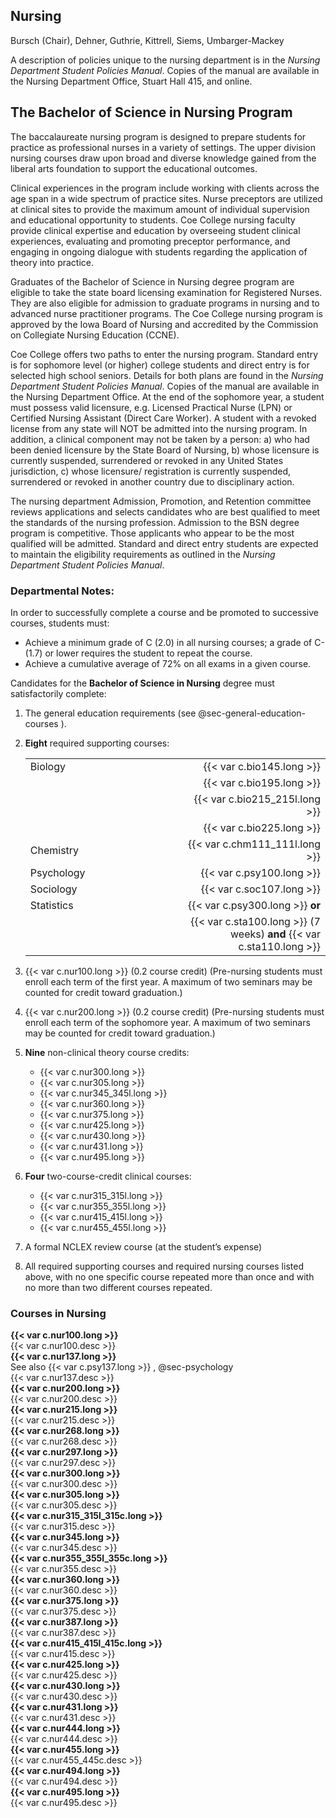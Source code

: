 ## Nursing

Bursch (Chair), Dehner, Guthrie, Kittrell, Siems, Umbarger-Mackey 

A description of policies unique to the nursing department is in the *Nursing Department Student Policies Manual*. Copies of the manual are available in the Nursing Department Office, Stuart Hall 415, and online.

## The Bachelor of Science in Nursing Program

The baccalaureate nursing program is designed to prepare students for practice as professional nurses in a variety of settings. The upper division nursing courses draw upon broad and diverse knowledge gained from the liberal arts foundation to support the educational outcomes. 

Clinical experiences in the program include working with clients across the age span in a wide spectrum of practice sites. Nurse preceptors are utilized at clinical sites to provide the maximum amount of individual supervision and educational opportunity to students. Coe College nursing faculty provide clinical expertise and education by overseeing student clinical experiences, evaluating and promoting preceptor performance, and engaging in ongoing dialogue with students regarding the application of theory into practice. 

Graduates of the Bachelor of Science in Nursing degree program are eligible to take the state board licensing examination for Registered Nurses. They are also eligible for admission to graduate programs in nursing and to advanced nurse practitioner programs. The Coe College nursing program is approved by the Iowa Board of Nursing and accredited by the Commission on Collegiate Nursing Education (CCNE). 

Coe College offers two paths to enter the nursing program.  Standard entry is for sophomore level (or higher) college students and direct entry is for selected high school seniors.  Details for both plans are found in the *Nursing Department Student Policies Manual*.  Copies of the manual are available in the Nursing Department Office.  At the end of the sophomore year, a student must possess valid licensure, e.g. Licensed Practical Nurse (LPN) or Certified Nursing Assistant (Direct Care Worker). A student with a revoked license from any state will NOT be admitted into the nursing program. In addition, a clinical component may not be taken by a person: a) who had been denied licensure by the State Board of Nursing, b) whose licensure is currently suspended, surrendered or revoked in any United States jurisdiction, c) whose licensure/ registration is currently suspended, surrendered or revoked in another country due to disciplinary action.

The nursing department Admission, Promotion, and Retention committee reviews applications and selects candidates who are best qualified to meet the standards of the nursing profession. Admission to the BSN degree program is competitive. Those applicants who appear to be the most qualified will be admitted. Standard and direct entry students are expected to maintain the eligibility requirements as outlined in the *Nursing Department Student Policies Manual*. 

### Departmental Notes: 

In order to successfully complete a course and be promoted to successive courses, students must:
	
- Achieve a minimum grade of C (2.0) in all nursing courses; a grade of C- (1.7) or lower requires the student to repeat the course.
- Achieve a cumulative average of 72% on all exams in a given course.

Candidates for the **Bachelor of Science in Nursing** degree must satisfactorily complete: 

1. The general education requirements (see @sec-general-education-courses ).

2. **Eight** required supporting courses:

   |   
:-|-:
Biology |	{{< var c.bio145.long >}} 
&nbsp; |	{{< var c.bio195.long >}}
&nbsp; |	{{< var c.bio215_215l.long >}}
&nbsp; |	{{< var c.bio225.long >}}
Chemistry |	{{< var c.chm111_111l.long >}}
Psychology |	{{< var c.psy100.long >}}
Sociology |	{{< var c.soc107.long >}}
Statistics |	{{< var c.psy300.long >}} **or**
&nbsp; |	{{< var c.sta100.long >}} (7 weeks) **and** {{< var c.sta110.long >}}

3. {{< var c.nur100.long >}} (0.2 course credit) (Pre-nursing students must enroll each term of the first year.  A maximum of two seminars may be counted for credit toward graduation.)

4. {{< var c.nur200.long >}} (0.2 course credit) (Pre-nursing students must enroll each term of the sophomore year. A maximum of two seminars may be counted for credit toward graduation.)

5. **Nine** non-clinical theory course credits: 
	- {{< var c.nur300.long >}} 
	- {{< var c.nur305.long >}}
	- {{< var c.nur345_345l.long >}}
	- {{< var c.nur360.long >}}
	- {{< var c.nur375.long >}}
	- {{< var c.nur425.long >}}
	- {{< var c.nur430.long >}}
	- {{< var c.nur431.long >}}
	- {{< var c.nur495.long >}}

6. **Four** two-course-credit clinical courses: 
	- {{< var c.nur315_315l.long >}}
	- {{< var c.nur355_355l.long >}}
	- {{< var c.nur415_415l.long >}}
	- {{< var c.nur455_455l.long >}}

7. A formal NCLEX review course (at the student’s expense)

8. All required supporting courses and required nursing courses listed above, with no one specific course repeated more than once and with no more than two different courses repeated.


### Courses in Nursing

 **{{< var c.nur100.long >}}**  
  {{< var c.nur100.desc >}}  
 **{{< var c.nur137.long >}}**  
See also {{< var c.psy137.long >}} , @sec-psychology  
  {{< var c.nur137.desc >}}  
 **{{< var c.nur200.long >}}**  
  {{< var c.nur200.desc >}}  
 **{{< var c.nur215.long >}}**  
  {{< var c.nur215.desc >}}  
 **{{< var c.nur268.long >}}**  
  {{< var c.nur268.desc >}}  
 **{{< var c.nur297.long >}}**  
  {{< var c.nur297.desc >}}  
 **{{< var c.nur300.long >}}**  
  {{< var c.nur300.desc >}}  
 **{{< var c.nur305.long >}}**  
  {{< var c.nur305.desc >}}  
 **{{< var c.nur315_315l_315c.long >}}**  
  {{< var c.nur315.desc >}}  
 **{{< var c.nur345.long >}}**  
  {{< var c.nur345.desc >}}  
 **{{< var c.nur355_355l_355c.long >}}**  
  {{< var c.nur355.desc >}}  
 **{{< var c.nur360.long >}}**  
  {{< var c.nur360.desc >}}  
 **{{< var c.nur375.long >}}**  
  {{< var c.nur375.desc >}}  
 **{{< var c.nur387.long >}}**  
  {{< var c.nur387.desc >}}  
 **{{< var c.nur415_415l_415c.long >}}**  
  {{< var c.nur415.desc >}}  
 **{{< var c.nur425.long >}}**  
  {{< var c.nur425.desc >}}  
 **{{< var c.nur430.long >}}**  
  {{< var c.nur430.desc >}}  
 **{{< var c.nur431.long >}}**  
  {{< var c.nur431.desc >}}  
 **{{< var c.nur444.long >}}**  
  {{< var c.nur444.desc >}}  
 **{{< var c.nur455.long >}}**  
  {{< var c.nur455_445c.desc >}}  
 **{{< var c.nur494.long >}}**  
  {{< var c.nur494.desc >}}  
 **{{< var c.nur495.long >}}**  
  {{< var c.nur495.desc >}}  



